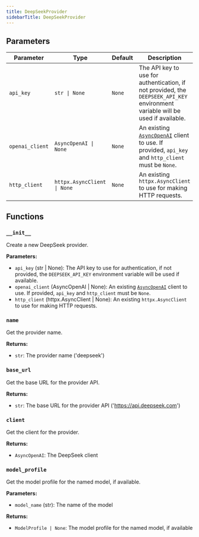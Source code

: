 ```yaml
---
title: DeepSeekProvider
sidebarTitle: DeepSeekProvider
---
```


## Parameters

| Parameter                          | Type                                                  | Default    | Description                                                                                                                                                                                                                      |
| ---------------------------------- | ----------------------------------------------------- | ---------- | -------------------------------------------------------------------------------------------------------------------------------------------------------------------------------------------------------------------------------- |
| `api_key`                          | `str \| None`                                         | `None`     | The API key to use for authentication, if not provided, the `DEEPSEEK_API_KEY` environment variable will be used if available.                                                                                                  |
| `openai_client`                   | `AsyncOpenAI \| None`                                 | `None`     | An existing [`AsyncOpenAI`](https://github.com/openai/openai-python?tab=readme-ov-file#async-usage) client to use. If provided, `api_key` and `http_client` must be `None`.                                                  |
| `http_client`                      | `httpx.AsyncClient \| None`                           | `None`     | An existing `httpx.AsyncClient` to use for making HTTP requests.                                                                                                                                                                 |

## Functions

### `__init__`

Create a new DeepSeek provider.

**Parameters:**

- `api_key` (str | None): The API key to use for authentication, if not provided, the `DEEPSEEK_API_KEY` environment variable will be used if available.
- `openai_client` (AsyncOpenAI | None): An existing [`AsyncOpenAI`](https://github.com/openai/openai-python?tab=readme-ov-file#async-usage) client to use. If provided, `api_key` and `http_client` must be `None`.
- `http_client` (httpx.AsyncClient | None): An existing `httpx.AsyncClient` to use for making HTTP requests.

### `name`

Get the provider name.

**Returns:**

- `str`: The provider name ('deepseek')

### `base_url`

Get the base URL for the provider API.

**Returns:**

- `str`: The base URL for the provider API ('https://api.deepseek.com')

### `client`

Get the client for the provider.

**Returns:**

- `AsyncOpenAI`: The DeepSeek client

### `model_profile`

Get the model profile for the named model, if available.

**Parameters:**

- `model_name` (str): The name of the model

**Returns:**

- `ModelProfile | None`: The model profile for the named model, if available

